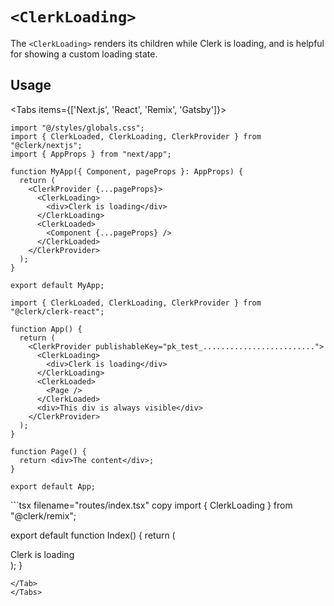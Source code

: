 
# `<ClerkLoading>`

The `<ClerkLoading>` renders its children while Clerk is loading, and is helpful for showing a custom loading state.

## Usage

<Tabs items={['Next.js', 'React', 'Remix', 'Gatsby']}>
<Tab>
```tsx copy filename="pages/_app.tsx"
import "@/styles/globals.css";
import { ClerkLoaded, ClerkLoading, ClerkProvider } from "@clerk/nextjs";
import { AppProps } from "next/app";

function MyApp({ Component, pageProps }: AppProps) {
  return (
    <ClerkProvider {...pageProps}>
      <ClerkLoading>
        <div>Clerk is loading</div>
      </ClerkLoading>
      <ClerkLoaded>
        <Component {...pageProps} />
      </ClerkLoaded>
    </ClerkProvider>
  );
}

export default MyApp;
```
</Tab>
<Tab>

```tsx copy filename="app.tsx"
import { ClerkLoaded, ClerkLoading, ClerkProvider } from "@clerk/clerk-react";

function App() {
  return (
    <ClerkProvider publishableKey="pk_test_.........................">
      <ClerkLoading>
        <div>Clerk is loading</div>
      </ClerkLoading>
      <ClerkLoaded>
        <Page />
      </ClerkLoaded>
      <div>This div is always visible</div>
    </ClerkProvider>
  );
}

function Page() {
  return <div>The content</div>;
}

export default App;
```

</Tab>
<Tab>
```tsx filename="routes/index.tsx" copy
import {
  ClerkLoading
} from "@clerk/remix";

export default function Index() {
  return (
    <div>
      <ClerkLoading>
        <div>Clerk is loading</div>
      </ClerkLoading>
    </div>
  );
}
```
</Tab>
</Tabs>
